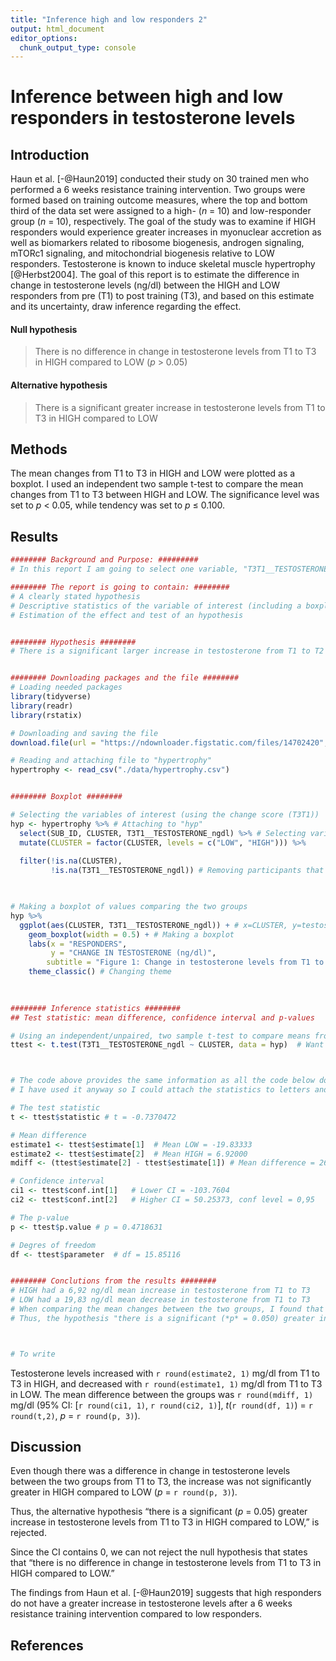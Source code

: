 ```yaml
---
title: "Inference high and low responders 2"
output: html_document
editor_options:
  chunk_output_type: console
---
```


# Inference between high and low responders in testosterone levels

## Introduction
<!-- Added references in the text with [@Haun2019], using the minus sign means that names are removed from the reference, only year will appear. The reference is automatically formatted in the end of the report. So removed the ref manually insterted. -->
Haun et al. [-@Haun2019] conducted their study on 30 trained men who performed a 6 weeks resistance training intervention. Two groups were formed based on training outcome measures, where the top and bottom third of the data set were assigned to a high- (*n* = 10) and low-responder group (*n* = 10), respectively. The goal of the study was to examine if HIGH responders would experience greater increases in myonuclear accretion as well as biomarkers related to ribosome biogenesis, androgen signaling, mTORc1 signaling, and mitochondrial biogenesis relative to LOW responders. 
<!-- Very good introduction -->
Testosterone is known to induce skeletal muscle hypertrophy [@Herbst2004]. The goal of this report is to estimate the difference in change in testosterone levels (ng/dl) between the HIGH and LOW responders from pre (T1) to post training (T3), and based on this estimate and its uncertainty, draw inference regarding the effect.
<!-- Very good and explicit! -->

<!-- I moved the p value threshold to the null since this is what you are testing against... -->
#### Null hypothesis
> There is no difference in change in testosterone levels from T1 to T3 in HIGH compared to LOW  (*p* > 0.05)


#### Alternative hypothesis
> There is a significant greater increase in testosterone levels from T1 to T3 in HIGH compared to LOW


## Methods
The mean changes from T1 to T3 in HIGH and LOW were plotted as a boxplot. I used an independent two sample t-test to compare the mean changes from T1 to T3 between HIGH and LOW. The significance level was set to *p* < 0.05, while tendency was set to *p* ≤ 0.100. 
<!-- In a null hypothesis testing framework, a tendency is not really something you want to deal with. Think about what it means, "I have no evidence against the null, but a tendency"?  -->


## Results
<!-- Very good comments in the code! -->

```r

######## Background and Purpose: #########
# In this report I am going to select one variable, "T3T1__TESTOSTERONE_ngdl", from the data set from Haun et al. 2019, and estimate the difference between HIGH and LOW responders (the CLUSTER variable). Based on the estimate and its uncertanty I am going to draw inference regarding the effect (is this effect true?).

######## The report is going to contain: ########
# A clearly stated hypothesis
# Descriptive statistics of the variable of interest (including a boxplot)
# Estimation of the effect and test of an hypothesis


######## Hypothesis ########
# There is a significant larger increase in testosterone from T1 to T2 in HIGH than in LOW.


######## Downloading packages and the file ########
# Loading needed packages
library(tidyverse)
library(readr)
library(rstatix)

# Downloading and saving the file
download.file(url = "https://ndownloader.figstatic.com/files/14702420", destfile = "./data/hypertrophy.csv")

# Reading and attaching file to "hypertrophy"
hypertrophy <- read_csv("./data/hypertrophy.csv")


######## Boxplot ########

# Selecting the variables of interest (using the change score (T3T1))
hyp <- hypertrophy %>% # Attaching to "hyp"
  select(SUB_ID, CLUSTER, T3T1__TESTOSTERONE_ngdl) %>% # Selecting variables of interest
  mutate(CLUSTER = factor(CLUSTER, levels = c("LOW", "HIGH"))) %>% 
  
  filter(!is.na(CLUSTER),
         !is.na(T3T1__TESTOSTERONE_ngdl)) # Removing participants that don´t belong to any group
  


# Making a boxplot of values comparing the two groups
hyp %>%
  ggplot(aes(CLUSTER, T3T1__TESTOSTERONE_ngdl)) + # x=CLUSTER, y=testosterone level
    geom_boxplot(width = 0.5) + # Making a boxplot
    labs(x = "RESPONDERS", 
         y = "CHANGE IN TESTOSTERONE (ng/dl)",
        subtitle = "Figure 1: Change in testosterone levels from T1 to T3 in HIGH and LOW") + # Changing labels
    theme_classic() # Changing theme
    
    

######## Inference statistics ########
## Test statistic: mean difference, confidence interval and p-values

# Using an independent/unpaired, two sample t-test to compare means from two groups (using hyp)
ttest <- t.test(T3T1__TESTOSTERONE_ngdl ~ CLUSTER, data = hyp)  # Want to explain testosterone based on group HIGH and LOW (CLUSTER)



# The code above provides the same information as all the code below do, so the following code is not really necessary
# I have used it anyway so I could attach the statistics to letters and use them to write the report outside the chunk

# The test statistic
t <- ttest$statistic # t = -0.7370472

# Mean difference 
estimate1 <- ttest$estimate[1]  # Mean LOW = -19.83333
estimate2 <- ttest$estimate[2]  # Mean HIGH = 6.92000
mdiff <- (ttest$estimate[2] - ttest$estimate[1]) # Mean difference = 26.75333 

# Confidence interval
ci1 <- ttest$conf.int[1]   # Lower CI = -103.7604
ci2 <- ttest$conf.int[2]   # Higher CI = 50.25373, conf level = 0,95

# The p-value
p <- ttest$p.value # p = 0.4718631

# Degres of freedom
df <- ttest$parameter  # df = 15.85116 


######## Conclutions from the results ########
# HIGH had a 6,92 ng/dl mean increase in testosterone from T1 to T3
# LOW had a 19,83 ng/dl mean decrease in testosterone from T1 to T3
# When comparing the mean changes between the two groups, I found that p = 0.47. 
# Thus, the hypothesis "there is a significant (*p* = 0.050) greater increase in testosterone levels from T1 to T2 in HIGH compared to LOW," has been rejected.



# To write 

```

Testosterone levels increased with `r round(estimate2, 1)` mg/dl from T1 to T3 in HIGH, and decreased with `r round(estimate1, 1)` mg/dl from T1 to T3 in LOW. The mean difference between the groups was `r round(mdiff, 1)` mg/dl (95% CI: [`r round(ci1, 1)`, `r round(ci2, 1)`], *t*(`r round(df, 1)`) = `r round(t,2)`, *p* = `r round(p, 3)`).

## Discussion
Even though there was a difference in change in testosterone levels between the two groups from T1 to T3, the increase was not significantly greater in HIGH compared to LOW (*p* = `r round(p, 3)`).

Thus, the alternative hypothesis "there is a significant (*p* = 0.05) greater increase in testosterone levels from T1 to T3 in HIGH compared to LOW," is rejected. <!-- Remember that it is the null that we are testing -->

Since the CI contains 0, we can not reject the null hypothesis that states that "there is no difference in change in testosterone levels from T1 to T3 in HIGH compared to LOW."

The findings from Haun et al. [-@Haun2019] suggests that high responders do not have a greater increase in testosterone levels after a 6 weeks resistance training intervention compared to low responders.


## References


